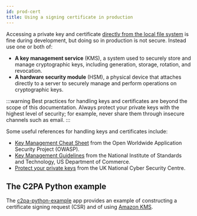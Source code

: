 ```yaml
---
id: prod-cert
title: Using a signing certificate in production
---
```


Accessing a private key and certificate [directly from the local file system](local-signing.md) is fine during development, but doing so in production is not secure. Instead use one or both of:

- **A key management service** (KMS), a system used to securely store and manage cryptographic keys, including generation, storage, rotation, and revocation.
- **A hardware security module** (HSM), a physical device that attaches directly to a server to securely manage and perform operations on cryptographic keys.

:::warning
Best practices for handling keys and certificates are beyond the scope of this documentation. Always protect your private keys with the highest level of security; for example, never share them through insecure channels such as email.
:::

Some useful references for handling keys and certificates include:

- [Key Management Cheat Sheet](https://cheatsheetseries.owasp.org/cheatsheets/Key_Management_Cheat_Sheet.html#storage) from the Open Worldwide Application Security Project (OWASP).
- [Key Management Guidelines](https://csrc.nist.gov/Projects/Key-Management/Key-Management-Guidelines) from the National Institute of Standards and Technology, US Department of Commerce.
- [Protect your private keys](https://www.ncsc.gov.uk/collection/in-house-public-key-infrastructure/pki-principles/protect-your-private-keys) from the UK National Cyber Security Centre.

## The C2PA Python example

The [c2pa-python-example](c2pa-python-example/readme.md) app provides an example of constructing a certificate signing request (CSR) and of using [Amazon KMS](https://aws.amazon.com/kms/).
